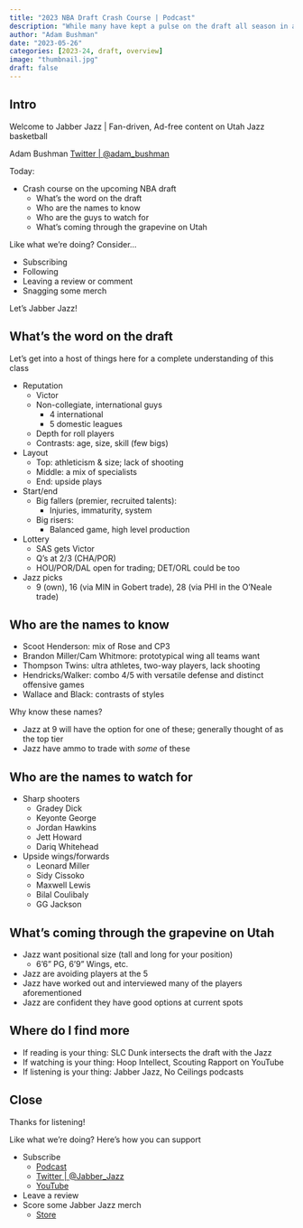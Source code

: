 ```yaml
---
title: "2023 NBA Draft Crash Course | Podcast"
description: "While many have kept a pulse on the draft all season in anticipation of Utah's three first round picks, some are just getting their feet wet. If that's you, this is just the crash course to get you up to speed."
author: "Adam Bushman"
date: "2023-05-26"
categories: [2023-24, draft, overview]
image: "thumbnail.jpg"
draft: false
---
```



## Intro

Welcome to Jabber Jazz | Fan-driven, Ad-free content on Utah Jazz basketball

Adam Bushman [Twitter | @adam_bushman](https://www.twitter.com/adam_bushman)

Today:

*   Crash course on the upcoming NBA draft
    -   What's the word on the draft
    -   Who are the names to know
    -   Who are the guys to watch for
    -   What's coming through the grapevine on Utah


Like what we're doing? Consider...

*   Subscribing
*   Following
*   Leaving a review or comment
*   Snagging some merch

Let's Jabber Jazz!


## What's the word on the draft

Let's get into a host of things here for a complete understanding of this class

*   Reputation
    -   Victor
    -   Non-collegiate, international guys
        *   4 international
        *   5 domestic leagues
    -   Depth for roll players
    -   Contrasts: age, size, skill (few bigs)
*   Layout
    -   Top: athleticism & size; lack of shooting
    -   Middle: a mix of specialists
    -   End: upside plays
*   Start/end
    -   Big fallers (premier, recruited talents):
        *   Injuries, immaturity, system
    -   Big risers:
        *   Balanced game, high level production
*   Lottery
    -   SAS gets Victor
    -   Q's at 2/3 (CHA/POR)
    -   HOU/POR/DAL open for trading; DET/ORL could be too
*   Jazz picks
    -   9 (own), 16 (via MIN in Gobert trade), 28 (via PHI in the O'Neale trade)


## Who are the names to know

*   Scoot Henderson: mix of Rose and CP3
*   Brandon Miller/Cam Whitmore: prototypical wing all teams want
*   Thompson Twins: ultra athletes, two-way players, lack shooting
*   Hendricks/Walker: combo 4/5 with versatile defense and distinct offensive games
*   Wallace and Black: contrasts of styles

Why know these names?

*   Jazz at 9 will have the option for one of these; generally thought of as the top tier
*   Jazz have ammo to trade with *some* of these


## Who are the names to watch for

*   Sharp shooters
    -   Gradey Dick
    -   Keyonte George
    -   Jordan Hawkins
    -   Jett Howard
    -   Dariq Whitehead
*   Upside wings/forwards
    -   Leonard Miller
    -   Sidy Cissoko
    -   Maxwell Lewis
    -   Bilal Coulibaly
    -   GG Jackson
    

## What's coming through the grapevine on Utah

*   Jazz want positional size (tall and long for your position)
    -   6'6" PG, 6'9" Wings, etc.
*   Jazz are avoiding players at the 5
*   Jazz have worked out and interviewed many of the players aforementioned
*   Jazz are confident they have good options at current spots


## Where do I find more

*   If reading is your thing: SLC Dunk intersects the draft with the Jazz
*   If watching is your thing: Hoop Intellect, Scouting Rapport on YouTube
*   If listening is your thing: Jabber Jazz, No Ceilings podcasts


## Close

Thanks for listening!

Like what we're doing? Here's how you can support

*   Subscribe
    -   [Podcast](https://linktr.ee/jabberjazz)
    -   [Twitter | @Jabber_Jazz](https://twitter.com/Jabber_Jazz)
    -   [YouTube](https://www.youtube.com/jabberjazz)
*   Leave a review
*   Score some Jabber Jazz merch
    -   [Store](https://jabber-jazz.myspreadshop.com/)
